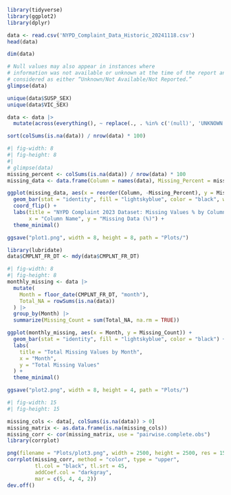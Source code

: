 ```r
library(tidyverse)
library(ggplot2)
library(dplyr)
```


```r
data <- read.csv('NYPD_Complaint_Data_Historic_20241118.csv')
head(data)
```
```r
dim(data)
```
```r
# Null values may also appear in instances where
# information was not available or unknown at the time of the report and should be
# considered as either “Unknown/Not Available/Not Reported.”
glimpse(data)

unique(data$SUSP_SEX)
unique(data$VIC_SEX)
```
```r
data <- data |> 
  mutate(across(everything(), ~ replace(., . %in% c('(null)', 'UNKNOWN'), NA)))

sort(colSums(is.na(data)) / nrow(data) * 100)

```
```r
#| fig-width: 8
#| fig-height: 8
#| 
# glimpse(data)
missing_percent <- colSums(is.na(data)) / nrow(data) * 100
missing_data <- data.frame(Column = names(data), Missing_Percent = missing_percent)

ggplot(missing_data, aes(x = reorder(Column, -Missing_Percent), y = Missing_Percent)) +
  geom_bar(stat = "identity", fill = "lightskyblue", color = "black", width = 0.8) +
  coord_flip() +
  labs(title = "NYPD Complaint 2023 Dataset: Missing Values % by Column",
       x = "Column Name", y = "Missing Data (%)") +
  theme_minimal() 

ggsave("plot1.png", width = 8, height = 8, path = "Plots/")

```
```r
library(lubridate)
data$CMPLNT_FR_DT <- mdy(data$CMPLNT_FR_DT) 
```


```r
#| fig-width: 8
#| fig-height: 8
monthly_missing <- data |> 
  mutate(
    Month = floor_date(CMPLNT_FR_DT, "month"), 
    Total_NA = rowSums(is.na(data))            
  ) |>
  group_by(Month) |> 
  summarize(Missing_Count = sum(Total_NA, na.rm = TRUE))

ggplot(monthly_missing, aes(x = Month, y = Missing_Count)) +
  geom_bar(stat = "identity", fill = "lightskyblue", color = "black") +
  labs(
    title = "Total Missing Values by Month",
    x = "Month",
    y = "Total Missing Values"
  ) +
  theme_minimal()

ggsave("plot2.png", width = 8, height = 4, path = "Plots/")
```
```r
#| fig-width: 15
#| fig-height: 15

missing_cols <- data[, colSums(is.na(data)) > 0]
missing_matrix <- as.data.frame(is.na(missing_cols))
missing_corr <- cor(missing_matrix, use = "pairwise.complete.obs")
library(corrplot)

png(filename = "Plots/plot3.png", width = 2500, height = 2500, res = 150)
corrplot(missing_corr, method = "color", type = "upper",
         tl.col = "black", tl.srt = 45, 
         addCoef.col = "darkgray",
         mar = c(5, 4, 4, 2))   
dev.off()

```

